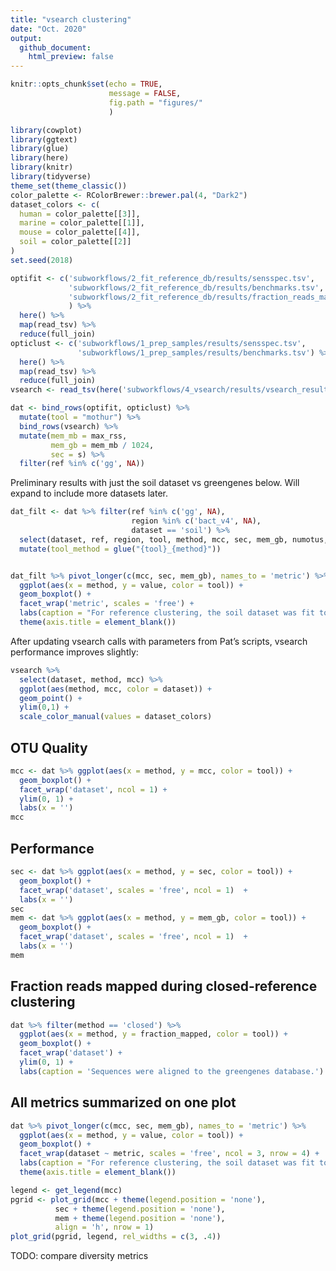 ```yaml
---
title: "vsearch clustering"
date: "Oct. 2020"
output: 
  github_document:
    html_preview: false
---
```


```r
knitr::opts_chunk$set(echo = TRUE,
                      message = FALSE,
                      fig.path = "figures/"
                      )
```
```r
library(cowplot)
library(ggtext)
library(glue)
library(here)
library(knitr)
library(tidyverse)
theme_set(theme_classic())
color_palette <- RColorBrewer::brewer.pal(4, "Dark2")
dataset_colors <- c(
  human = color_palette[[3]],
  marine = color_palette[[1]],
  mouse = color_palette[[4]],
  soil = color_palette[[2]]
)
set.seed(2018)

optifit <- c('subworkflows/2_fit_reference_db/results/sensspec.tsv',
             'subworkflows/2_fit_reference_db/results/benchmarks.tsv',
             'subworkflows/2_fit_reference_db/results/fraction_reads_mapped.tsv'
             ) %>% 
  here() %>% 
  map(read_tsv) %>%
  reduce(full_join) 
opticlust <- c('subworkflows/1_prep_samples/results/sensspec.tsv',
               'subworkflows/1_prep_samples/results/benchmarks.tsv') %>% 
  here() %>% 
  map(read_tsv) %>% 
  reduce(full_join) 
vsearch <- read_tsv(here('subworkflows/4_vsearch/results/vsearch_results.tsv'))

dat <- bind_rows(optifit, opticlust) %>% 
  mutate(tool = "mothur") %>% 
  bind_rows(vsearch) %>% 
  mutate(mem_mb = max_rss,
         mem_gb = mem_mb / 1024,
         sec = s) %>% 
  filter(ref %in% c('gg', NA))
```

Preliminary results with just the soil dataset vs greengenes below.
Will expand to include more datasets later.
```r
dat_filt <- dat %>% filter(ref %in% c('gg', NA), 
                           region %in% c('bact_v4', NA),
                           dataset == 'soil') %>% 
  select(dataset, ref, region, tool, method, mcc, sec, mem_gb, numotus, fraction_mapped) %>% 
  mutate(tool_method = glue("{tool}_{method}"))


dat_filt %>% pivot_longer(c(mcc, sec, mem_gb), names_to = 'metric') %>% 
  ggplot(aes(x = method, y = value, color = tool)) +
  geom_boxplot() +
  facet_wrap('metric', scales = 'free') + 
  labs(caption = "For reference clustering, the soil dataset was fit to the greengenes db.") +
  theme(axis.title = element_blank())
```

After updating vsearch calls with parameters from Pat's scripts,
vsearch performance improves slightly:
```r
vsearch %>% 
  select(dataset, method, mcc) %>% 
  ggplot(aes(method, mcc, color = dataset)) + 
  geom_point() +
  ylim(0,1) + 
  scale_color_manual(values = dataset_colors)
```


## OTU Quality

```r
mcc <- dat %>% ggplot(aes(x = method, y = mcc, color = tool)) +
  geom_boxplot() +
  facet_wrap('dataset', ncol = 1) +
  ylim(0, 1) + 
  labs(x = '')
mcc
```

## Performance

```r
sec <- dat %>% ggplot(aes(x = method, y = sec, color = tool)) +
  geom_boxplot() +
  facet_wrap('dataset', scales = 'free', ncol = 1)  +
  labs(x = '')
sec
mem <- dat %>% ggplot(aes(x = method, y = mem_gb, color = tool)) +
  geom_boxplot() +
  facet_wrap('dataset', scales = 'free', ncol = 1)  +
  labs(x = '')
mem
```


## Fraction reads mapped during closed-reference clustering

```r
dat %>% filter(method == 'closed') %>% 
  ggplot(aes(x = method, y = fraction_mapped, color = tool)) +
  geom_boxplot() +
  facet_wrap('dataset') +
  ylim(0, 1) +
  labs(caption = 'Sequences were aligned to the greengenes database.')
```


## All metrics summarized on one plot

```r
dat %>% pivot_longer(c(mcc, sec, mem_gb), names_to = 'metric') %>% 
  ggplot(aes(x = method, y = value, color = tool)) +
  geom_boxplot() +
  facet_wrap(dataset ~ metric, scales = 'free', ncol = 3, nrow = 4) + 
  labs(caption = "For reference clustering, the soil dataset was fit to the greengenes db.") +
  theme(axis.title = element_blank())
```

```r
legend <- get_legend(mcc)
pgrid <- plot_grid(mcc + theme(legend.position = 'none'), 
          sec + theme(legend.position = 'none'), 
          mem + theme(legend.position = 'none'), 
          align = 'h', nrow = 1)
plot_grid(pgrid, legend, rel_widths = c(3, .4))
```

TODO: compare diversity metrics
